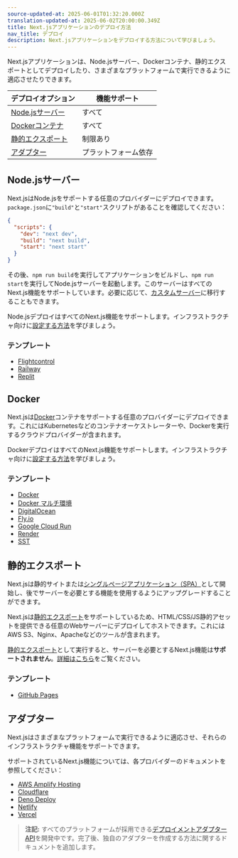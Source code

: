 ```yaml
---
source-updated-at: 2025-06-01T01:32:20.000Z
translation-updated-at: 2025-06-02T20:00:00.349Z
title: Next.jsアプリケーションのデプロイ方法
nav_title: デプロイ
description: Next.jsアプリケーションをデプロイする方法について学びましょう。
---
```


Next.jsアプリケーションは、Node.jsサーバー、Dockerコンテナ、静的エクスポートとしてデプロイしたり、さまざまなプラットフォームで実行できるように適応させたりできます。

| デプロイオプション               | 機能サポート       |
| ------------------------------- | ------------------ |
| [Node.jsサーバー](#nodejs-server) | すべて             |
| [Dockerコンテナ](#docker)       | すべて             |
| [静的エクスポート](#static-export) | 制限あり           |
| [アダプター](#adapters)         | プラットフォーム依存 |

## Node.jsサーバー

Next.jsはNode.jsをサポートする任意のプロバイダーにデプロイできます。`package.json`に`"build"`と`"start"`スクリプトがあることを確認してください：

```json filename="package.json"
{
  "scripts": {
    "dev": "next dev",
    "build": "next build",
    "start": "next start"
  }
}
```

その後、`npm run build`を実行してアプリケーションをビルドし、`npm run start`を実行してNode.jsサーバーを起動します。このサーバーはすべてのNext.js機能をサポートしています。必要に応じて、[カスタムサーバー](/docs/app/guides/custom-server)に移行することもできます。

Node.jsデプロイはすべてのNext.js機能をサポートします。インフラストラクチャ向けに[設定する方法](/docs/app/guides/self-hosting)を学びましょう。

### テンプレート

- [Flightcontrol](https://github.com/nextjs/deploy-flightcontrol)
- [Railway](https://github.com/nextjs/deploy-railway)
- [Replit](https://github.com/nextjs/deploy-replit)

## Docker

Next.jsは[Docker](https://www.docker.com/)コンテナをサポートする任意のプロバイダーにデプロイできます。これにはKubernetesなどのコンテナオーケストレーターや、Dockerを実行するクラウドプロバイダーが含まれます。

DockerデプロイはすべてのNext.js機能をサポートします。インフラストラクチャ向けに[設定する方法](/docs/app/guides/self-hosting)を学びましょう。

### テンプレート

- [Docker](https://github.com/vercel/next.js/tree/canary/examples/with-docker)
- [Docker マルチ環境](https://github.com/vercel/next.js/tree/canary/examples/with-docker-multi-env)
- [DigitalOcean](https://github.com/nextjs/deploy-digitalocean)
- [Fly.io](https://github.com/nextjs/deploy-fly)
- [Google Cloud Run](https://github.com/nextjs/deploy-google-cloud-run)
- [Render](https://github.com/nextjs/deploy-render)
- [SST](https://github.com/nextjs/deploy-sst)

## 静的エクスポート

Next.jsは静的サイトまたは[シングルページアプリケーション（SPA）](/docs/app/guides/single-page-applications)として開始し、後でサーバーを必要とする機能を使用するようにアップグレードすることができます。

Next.jsは[静的エクスポート](/docs/app/guides/static-exports)をサポートしているため、HTML/CSS/JS静的アセットを提供できる任意のWebサーバーにデプロイしてホストできます。これにはAWS S3、Nginx、Apacheなどのツールが含まれます。

[静的エクスポート](/docs/app/guides/static-exports)として実行すると、サーバーを必要とするNext.js機能は**サポートされません**。[詳細はこちら](/docs/app/guides/static-exports#unsupported-features)をご覧ください。

### テンプレート

- [GitHub Pages](https://github.com/nextjs/deploy-github-pages)

## アダプター

Next.jsはさまざまなプラットフォームで実行できるように適応させ、それらのインフラストラクチャ機能をサポートできます。

サポートされているNext.js機能については、各プロバイダーのドキュメントを参照してください：

- [AWS Amplify Hosting](https://docs.amplify.aws/nextjs/start/quickstart/nextjs-app-router-client-components)
- [Cloudflare](https://developers.cloudflare.com/workers/frameworks/framework-guides/nextjs)
- [Deno Deploy](https://docs.deno.com/examples/next_tutorial)
- [Netlify](https://docs.netlify.com/frameworks/next-js/overview/#next-js-support-on-netlify)
- [Vercel](https://vercel.com/docs/frameworks/nextjs)

> **注記:** すべてのプラットフォームが採用できる[デプロイメントアダプターAPI](https://github.com/vercel/next.js/discussions/77740)を開発中です。完了後、独自のアダプターを作成する方法に関するドキュメントを追加します。